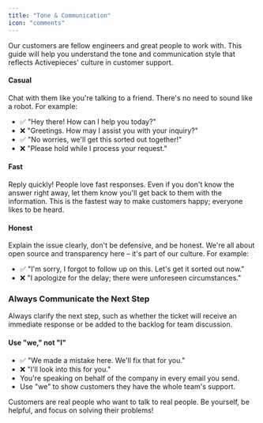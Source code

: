 ```yaml
---
title: "Tone & Communication"
icon: "comments"
---
```



Our customers are fellow engineers and great people to work with. This guide will help you understand the tone and communication style that reflects Activepieces' culture in customer support.

#### Casual

Chat with them like you're talking to a friend. There's no need to sound like a robot. For example:
* ✅ "Hey there! How can I help you today?"
* ❌ "Greetings. How may I assist you with your inquiry?"
* ✅ "No worries, we'll get this sorted out together!"
* ❌ "Please hold while I process your request."

#### Fast
Reply quickly! People love fast responses. Even if you don't know the answer right away, let them know you'll get back to them with the information. This is the fastest way to make customers happy; everyone likes to be heard.

#### Honest

Explain the issue clearly, don't be defensive, and be honest. We're all about open source and transparency here – it's part of our culture. For example:
* ✅ "I'm sorry, I forgot to follow up on this. Let's get it sorted out now."
* ❌ "I apologize for the delay; there were unforeseen circumstances."

### Always Communicate the Next Step  

Always clarify the next step, such as whether the ticket will receive an immediate response or be added to the backlog for team discussion.

#### Use "we," not "I"
* ✅ "We made a mistake here. We'll fix that for you."
* ❌ "I'll look into this for you."
* You're speaking on behalf of the company in every email you send.
* Use "we" to show customers they have the whole team's support.

<Tip>
Customers are real people who want to talk to real people. Be yourself, be helpful, and focus on solving their problems!
</Tip>